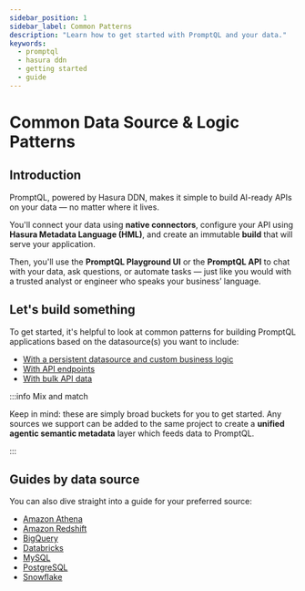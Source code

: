 ```yaml
---
sidebar_position: 1
sidebar_label: Common Patterns
description: "Learn how to get started with PromptQL and your data."
keywords:
  - promptql
  - hasura ddn
  - getting started
  - guide
---
```



# Common Data Source & Logic Patterns

## Introduction

PromptQL, powered by Hasura DDN, makes it simple to build AI-ready APIs on your data — no matter where it lives.

You'll connect your data using **native connectors**, configure your API using **Hasura Metadata Language (HML)**, and
create an immutable **build** that will serve your application.

Then, you'll use the **PromptQL Playground UI** or the **PromptQL API** to chat with your data, ask questions, or
automate tasks — just like you would with a trusted analyst or engineer who speaks your business’ language.

## Let's build something

To get started, it's helpful to look at common patterns for building PromptQL applications based on the datasource(s)
you want to include:

- [With a persistent datasource and custom business logic](/recipes/tutorials/with-a-datasource-and-custom-business-logic.mdx)
- [With API endpoints](/recipes/tutorials/with-api-endpoints.mdx)
- [With bulk API data](/recipes/tutorials/with-apis-with-bulk-data.mdx)

:::info Mix and match

Keep in mind: these are simply broad buckets for you to get started. Any sources we support can be added to the same
project to create a **unified agentic semantic metadata** layer which feeds data to PromptQL.

:::

## Guides by data source

You can also dive straight into a guide for your preferred source:

- [Amazon Athena](/how-to-build-with-promptql/with-amazon-athena.mdx)
- [Amazon Redshift](/how-to-build-with-promptql/with-amazon-redshift.mdx)
- [BigQuery](/how-to-build-with-promptql/with-bigquery.mdx)
- [Databricks](/how-to-build-with-promptql/with-databricks.mdx)
- [MySQL](/how-to-build-with-promptql/with-mysql.mdx)
- [PostgreSQL](/how-to-build-with-promptql/with-postgresql.mdx)
- [Snowflake](/how-to-build-with-promptql/with-snowflake.mdx)
